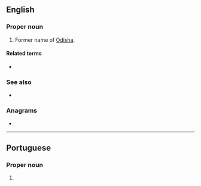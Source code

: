 {{also|orissa}}
==English==
{{wikipedia}}
===Proper noun===
{{en-proper noun}}
#Former name of [[Odisha]].

====Related terms====
* {{l|en|Oriya}}

===See also===
* {{list:states of India/en}}

===Anagrams===
* {{anagrams|en|orisas}}

----

==Portuguese==

===Proper noun===
{{pt-proper noun|f}}

# {{place|pt|state|c/India|t1=Odisha}}